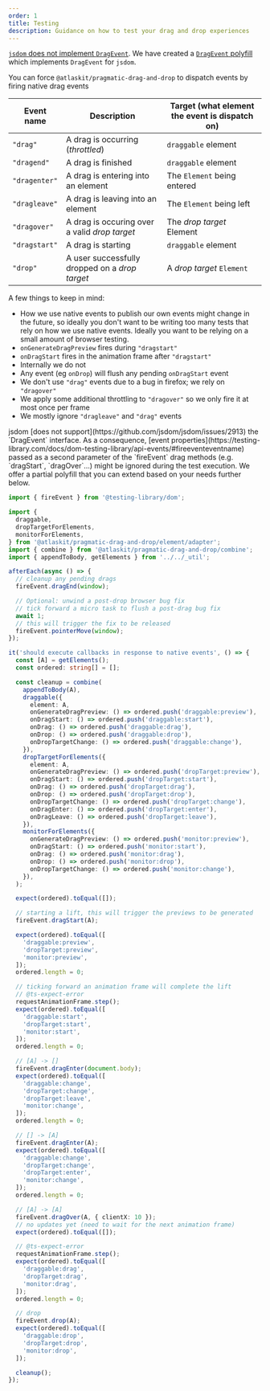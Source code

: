 ```yaml
---
order: 1
title: Testing
description: Guidance on how to test your drag and drop experiences
---
```



[`jsdom` does not implement `DragEvent`](https://github.com/jsdom/jsdom/issues/2913). We have created a [`DragEvent` polyfill](/packages/pragmatic-drag-and-drop/optional-packages/unit-testing) which implements `DragEvent` for `jsdom`.

You can force `@atlaskit/pragmatic-drag-and-drop` to dispatch events by firing native drag events

| Event name    | Description                                    | Target (what element the event is dispatch on) |
| ------------- | ---------------------------------------------- | ---------------------------------------------- |
| `"drag"`      | A drag is occurring (_throttled_)              | `draggable` element                            |
| `"dragend"`   | A drag is finished                             | `draggable` element                            |
| `"dragenter"` | A drag is entering into an element             | The `Element` being entered                    |
| `"dragleave"` | A drag is leaving into an element              | The `Element` being left                       |
| `"dragover"`  | A drag is occuring over a valid _drop target_  | The _drop target_ Element                      |
| `"dragstart"` | A drag is starting                             | `draggable` element                            |
| `"drop"`      | A user successfully dropped on a _drop target_ | A _drop target_ `Element`                      |

A few things to keep in mind:

- How we use native events to publish our own events might change in the future, so ideally you don't want to be writing too many tests that rely on how we use native events. Ideally you want to be relying on a small amount of browser testing.
- `onGenerateDragPreview` fires during `"dragstart"`
- `onDragStart` fires in the animation frame after `"dragstart"`
- Internally we do not
- Any event (eg `onDrop`) will flush any pending `onDragStart` event
- We don't use `"drag"` events due to a bug in firefox; we rely on `"dragover"`
- We apply some additional throttling to `"dragover"` so we only fire it at most once per frame
- We mostly ignore `"dragleave"` and `"drag"` events

<SectionMessage appearance="information">
  jsdom [does not support](https://github.com/jsdom/jsdom/issues/2913) the
  `DragEvent` interface. As a consequence, [event
  properties](https://testing-library.com/docs/dom-testing-library/api-events/#fireeventeventname)
  passed as a second parameter of the `fireEvent` drag methods (e.g.
  `dragStart`, `dragOver`...) might be ignored during the test execution. We
  offer a partial polyfill that you can extend based on your needs further
  below.
</SectionMessage>

```ts
import { fireEvent } from '@testing-library/dom';

import {
  draggable,
  dropTargetForElements,
  monitorForElements,
} from '@atlaskit/pragmatic-drag-and-drop/element/adapter';
import { combine } from '@atlaskit/pragmatic-drag-and-drop/combine';
import { appendToBody, getElements } from '../../_util';

afterEach(async () => {
  // cleanup any pending drags
  fireEvent.dragEnd(window);

  // Optional: unwind a post-drop browser bug fix
  // tick forward a micro task to flush a post-drag bug fix
  await 1;
  // this will trigger the fix to be released
  fireEvent.pointerMove(window);
});

it('should execute callbacks in response to native events', () => {
  const [A] = getElements();
  const ordered: string[] = [];

  const cleanup = combine(
    appendToBody(A),
    draggable({
      element: A,
      onGenerateDragPreview: () => ordered.push('draggable:preview'),
      onDragStart: () => ordered.push('draggable:start'),
      onDrag: () => ordered.push('draggable:drag'),
      onDrop: () => ordered.push('draggable:drop'),
      onDropTargetChange: () => ordered.push('draggable:change'),
    }),
    dropTargetForElements({
      element: A,
      onGenerateDragPreview: () => ordered.push('dropTarget:preview'),
      onDragStart: () => ordered.push('dropTarget:start'),
      onDrag: () => ordered.push('dropTarget:drag'),
      onDrop: () => ordered.push('dropTarget:drop'),
      onDropTargetChange: () => ordered.push('dropTarget:change'),
      onDragEnter: () => ordered.push('dropTarget:enter'),
      onDragLeave: () => ordered.push('dropTarget:leave'),
    }),
    monitorForElements({
      onGenerateDragPreview: () => ordered.push('monitor:preview'),
      onDragStart: () => ordered.push('monitor:start'),
      onDrag: () => ordered.push('monitor:drag'),
      onDrop: () => ordered.push('monitor:drop'),
      onDropTargetChange: () => ordered.push('monitor:change'),
    }),
  );

  expect(ordered).toEqual([]);

  // starting a lift, this will trigger the previews to be generated
  fireEvent.dragStart(A);

  expect(ordered).toEqual([
    'draggable:preview',
    'dropTarget:preview',
    'monitor:preview',
  ]);
  ordered.length = 0;

  // ticking forward an animation frame will complete the lift
  // @ts-expect-error
  requestAnimationFrame.step();
  expect(ordered).toEqual([
    'draggable:start',
    'dropTarget:start',
    'monitor:start',
  ]);
  ordered.length = 0;

  // [A] -> []
  fireEvent.dragEnter(document.body);
  expect(ordered).toEqual([
    'draggable:change',
    'dropTarget:change',
    'dropTarget:leave',
    'monitor:change',
  ]);
  ordered.length = 0;

  // [] -> [A]
  fireEvent.dragEnter(A);
  expect(ordered).toEqual([
    'draggable:change',
    'dropTarget:change',
    'dropTarget:enter',
    'monitor:change',
  ]);
  ordered.length = 0;

  // [A] -> [A]
  fireEvent.dragOver(A, { clientX: 10 });
  // no updates yet (need to wait for the next animation frame)
  expect(ordered).toEqual([]);

  // @ts-expect-error
  requestAnimationFrame.step();
  expect(ordered).toEqual([
    'draggable:drag',
    'dropTarget:drag',
    'monitor:drag',
  ]);
  ordered.length = 0;

  // drop
  fireEvent.drop(A);
  expect(ordered).toEqual([
    'draggable:drop',
    'dropTarget:drop',
    'monitor:drop',
  ]);

  cleanup();
});
```
